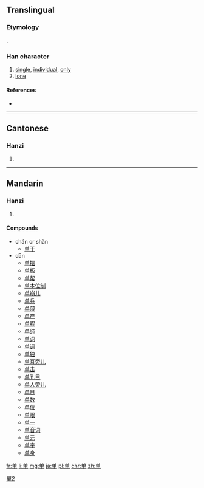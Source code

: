 {{also|單|単}}
==Translingual==
{{stroke order}}
{{ja-forms|[[単]]|单|[[單]]}}

===Etymology===
{{Han simp|單}}.

===Han character===
{{Han char|rn=24|rad=十|as=06|sn=8|four=|canj=金田十 (CWJ)}}

# [[single]], [[individual]], [[only]]
# [[lone]]

====References====
* {{Han ref|kx=0157.041|dkj=02749|hdz=10246.030|uh=5355|ud=21333}}

----

==Cantonese==

===Hanzi===
{{yue-hanzi|jyut=|y=[[daan1]]|tra=單}}

# {{defn|lang=yue|sort=十06}}

----

==Mandarin==

===Hanzi===
{{cmn-hanzi|tra=單|pin=[[dān]] ([[dan1]]), [[chán]] ([[chan2]]), [[shàn]] ([[shan4]])|wg=tan<sup>1</sup>}}

# {{defn|lang=cmn|sort=十06}}

====Compounds====
* chán or shàn
** [[单于]]
* dān
** [[单摆]]
** [[单板]]
** [[单帮]]
** [[单本位制]]
** [[单崩儿]]
** [[单兵]]
** [[单薄]]
** [[单产]]
** [[单程]]
** [[单纯]]
** [[单词]]
** [[单调]]
** [[单独]]
** [[单耳旁儿]]
** [[单击]]
** [[单孔目]]
** [[单人旁儿]]
** [[单日]]
** [[单数]]
** [[单位]]
** [[单眼]]
** [[单一]]
** [[单音词]]
** [[单元]]
** [[单字]]
** [[单身]]

[[Category:CJKV characters simplified differently in Japan and China|單2]]

[[fr:单]]
[[li:单]]
[[mg:单]]
[[ja:单]]
[[pl:单]]
[[chr:单]]
[[zh:单]]